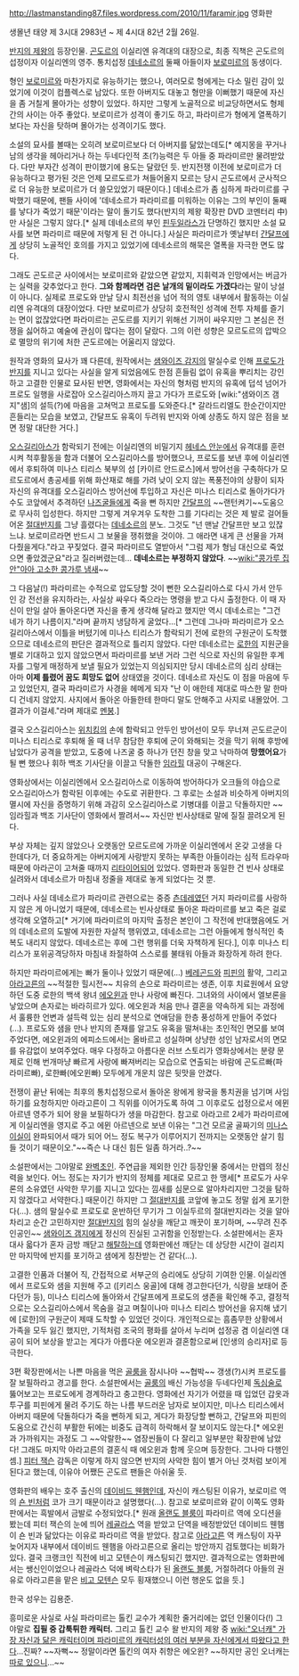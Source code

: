 http://lastmanstanding87.files.wordpress.com/2010/11/faramir.jpg
영화판

생몰년 태양 제 3시대 2983년 ~ 제 4시대 82년 2월 26일.

[[반지의 제왕]]의 등장인물. [[곤도르]]의 이실리엔 유격대의 대장으로, 최종 직책은 곤도르의 섭정이자 이실리엔의 영주. 통치섭정 [[데네소르]]의 둘째 아들이자 [[보로미르]]의 동생이다. 

{{{#!html
<iframe width="640" height="360" src="//www.youtube.com/embed/wMHMQmNfvGY?rel=0" frameborder="0" allowfullscreen></iframe>
}}}

형인 [[보로미르]]와 마찬가지로 유능하기는 했으나, 여러모로 형에게는 다소 밀린 감이 있었기에 이것이 컴플렉스로 남았다. 또한 아버지도 대놓고 형만을 이뻐했기 때문에 자신을 좀 거칠게 몰아가는 성향이 있었다. 하지만 그렇게 노골적으로 비교당하면서도 형제간의 사이는 아주 좋았다. 보로미르가 성격이 좋기도 하고, 파라미르가 형에게 열폭하기보다는 자신을 탓하며 몰아가는 성격이기도 했다.

소설의 묘사를 볼때는 오히려 보로미르보다 더 아버지를 닮았는데도[* 예지몽을 꾸거나 남의 생각을 헤아리거나 하는 두네다인적 초(?)능력은 두 아들 중 파라미르만 물려받았다. 다만 부자간 성격이 판이했기에 용도는 달랐던 듯. 반지전쟁 이전에 보로미르가 더 유능하다고 평가된 것은 언제 모르도르가 쳐들어올지 모르는 당시 곤도르에서 군사적으로 더 유능한 보로미르가 더 쓸모있었기 때문이다.] 데네소르가 좀 심하게 파라미르를 구박했기 때문에, 팬들 사이에 '데네소르가 파라미르를 미워하는 이유는 그의 부인이 둘째를 낳다가 죽었기 때문'이라는 말이 돌기도 했다(반지의 제왕 확장판 DVD 코멘터리 中)만 사실은 그렇지 않다.[* 실제 데네소르의 부인 [[핀두일라스]]가 단명하긴 했지만 소설 묘사를 보면 파라미르 때문에 저렇게 된 건 아니다.] 사실은 파라미르가 옛날부터 [[간달프]]에게 상당히 노골적인 호의를 가지고 있었기에 데네소르의 해묵은 열폭을 자극한 면도 많다. 

그래도 곤도르군 사이에서는 보로미르와 같았으면 같았지, 지휘력과 인망에서는 버금가는 실력을 갖추었다고 한다. '''그와 함께라면 검은 날개의 밑이라도 가겠다'''라는 말이 낭설이 아니다. 실제로 프로도와 만날 당시 최전선을 넘어 적의 영토 내부에서 활동하는 이실리엔 유격대의 대장이었다. 다만 보로미르가 상당히 호전적인 성격에 전투 자체를 즐기는 면이 없잖았다면 파라미르는 곤도르를 지키기 위해선 기꺼이 싸우지만 그 본심은 전쟁을 싫어하고 예술에 관심이 많다는 점이 달랐다. 그의 이런 성향은 모르도르의 압박으로 멸망의 위기에 처한 곤도르에는 어울리지 않았다.

원작과 영화의 묘사가 꽤 다른데, 원작에서는 [[샘와이즈 감지]]의 말실수로 인해 [[프로도]]가 [[반지]]를 지니고 있다는 사실을 알게 되었음에도 한점 흔들림 없이 유혹을 뿌리치는 강인하고 고결한 인물로 묘사된 반면, 영화에서는 자신의 형처럼 반지의 유혹에 덥석 넘어가 프로도 일행을 사로잡아 오스길리아스까지 끌고 가다가 프로도와 [wiki:"샘와이즈 갬지"샘]의 설득(?)에 마음을 고쳐먹고 프로도를 도와준다.[* 갈라드리엘도 한순간이지만 흔들리는 모습을 보였고, 간달프도 유혹이 두려워 반지와 아예 상종도 하지 않은 점을 보면 정말 대단한 거다.]

[[오스길리아스]]가 함락되기 전에는 이실리엔의 비밀기지 [[헤네스 안눈]]에서 유격대를 훈련시켜 척후활동을 함과 더불어 오스길리아스를 방어했으나, 프로도를 보낸 후에 이실리엔에서 후퇴하여 미나스 티리스 북부의 섬 [카이르 안드로스]에서 방어선을 구축하다가 모르도르에서 총공세를 위해 화산재로 해를 가려 낮이 오지 않는 폭풍전야의 상황이 되자 자신의 유격대를 오스길리아스 방어선에 투입하고 자신은 미나스 티리스로 돌아가다가 수도 코앞에서 추격하던 [[나즈굴]]들에게 죽을 뻔 하지만 [[간달프]]의 ~~랜턴켜기~~도움으로 무사히 입성한다. 하지만 그렇게 겨우겨우 도착한 그를 기다리는 것은 제 발로 걸어들어온 [[절대반지]]를 그냥 흘렸다는 [[데네소르]]의 분노. 그것도 "넌 맨날 간달프만 보고 있잖느냐. 보로미르라면 반드시 그 보물을 쟁취했을 것이야. 그 애라면 내게 큰 선물을 가져다줬을게다."라고 꾸짖었다. 결국 파라미르도 열받아서 "그럼 제가 형님 대신으로 죽었으면 좋았겠군요"라고 질러버렸는데... '''데네소르는 부정하지 않았다'''. ~~[[wiki:"콩가루 집안"아아 고소한 콩가루 냄새]]~~

그 다음날(!) 파라미르는 수적으로 압도당할 것이 뻔한 오스길리아스로 다시 가서 안두인 강 전선을 유지하라는, 사실상 싸우다 죽으라는 명령을 받고 다시 출정한다. 이 때 자신이 만일 살아 돌아온다면 자신을 좋게 생각해 달라고 했지만 역시 데네소르는 "그건 네가 하기 나름이지."라며 끝까지 냉담하게 굴었다...[* 그런데 그나마 파라미르가 오스길리아스에서 이틀을 버텼기에 미나스 티리스가 함락되기 전에 로한의 구원군이 도착했으므로 데네소르의 판단은 결과적으로 틀리지 않았다. 다만 데네소르는 [[로한]]의 지원군을 별로 기대하고 있지 않았으면서 파라미르를 보낸 거라 그런 식으로 자신의 유일한 후계자를 그렇게 매정하게 보낼 필요가 있었는지 의심되지만 당시 데네소르의 심리 상태는 아마 '''이제 틀렸어 꿈도 희망도 없어''' 상태였을 것이다. 데네소르 자신도 이 점을 마음에 두고 있었던지, 결국 파라미르가 사경을 헤메게 되자 "난 이 애한테 제대로 따스한 말 한마디 건네지 않았지. 사지에서 돌아온 아들한테 한마디 말도 안해주고 사지로 내몰았어. 그 결과가 이걸세."라며 제대로 [[멘붕]].]

결국 오스길리아스는 [[위치킹]]의 손에 함락되고 안두인 방어선이 모두 무너져 곤도르군이 미나스 티리스로 후퇴해 올 때 너무 참담한 후퇴에 군이 와해되는 것을 막기 위해 후방에 남았다가 공격을 받았고, 도중에 나즈굴 중 하나가 던진 창을 맞고 낙마하여 '''망했어요'''가 될 뻔 했으나 휘하 백조 기사단을 이끌고 닥돌한 [[임라힐]] 대공이 구해온다. 

영화상에서는 이실리엔에서 오스길리아스로 이동하여 방어하다가 오크들의 야습으로 오스길리아스가 함락된 이후에는 수도로 귀환한다. 그 후로는 소설과 비슷하게 아버지의 멸시에 자신을 증명하기 위해 과감히 오스길리아스로 기병대를 이끌고 닥돌하지만 ~~임라힐과 백조 기사단이 영화에서 짤려서~~ 자신만 빈사상태로 말에 질질 끌려오게 된다.

부상 자체는 깊지 않았으나 오랫동안 모르도르에 가까운 이실리엔에서 온갖 고생을 다 한데다가, 더 중요하게는 아버지에게 사랑받지 못하는 부족한 아들이라는 심적 트라우마 때문에 아라곤이 고쳐줄 때까지 [[리타이어]]되어 있었다. 영화판과 동일한 건 빈사 상태로 실려와서 데네소르가 마침내 정줄을 제대로 놓게 되었다는 것 뿐.

그러나 사실 데네소르가 파라미르 관련으로는 중증 [[츤데레]]였던 거지 파라미르를 사랑하지 않은 게 아니었기 때문에, 데네소르는 빈사상태로 돌아온 파라미르를 보고 죽은 걸로 생각해 오열하고[* 거기에 파라미르의 마지막 출정은 본인이 그 작전에 반대했음에도 거의 데네소르의 도발에 자원한 자살적 행위였고, 데네소르는 그런 아들에게 형식적인 축복도 내리지 않았다. 데네소르는 후에 그런 행위를 더욱 자책하게 된다.], 이후 미나스 티리스가 포위공격당하자 마침내 좌절하여 스스로를 불태워 아들과 화장하게 하려 한다.

하지만 파라미르에게는 빠가 둘이나 있었기 때문에(...) [[베레곤드]]와 [[피핀]]의 활약, 그리고 [[아라고른]]의 ~~적절한 힐시전~~ 치유의 손으로 파라미르는 생존, 이후 치료원에서 요양하던 도중 로한의 백색 왕녀 [[에오윈]]과 만나 사랑에 빠진다. 그녀와의 사이에서 엘보론을 낳았으며 손자로는 바라히르가 있다. 에오윈과 처음 만나 결혼을 약속하게 되는 과정에서 훌륭한 언변과 설득력 있는 심리 분석으로 연애담을 한층 풍성하게 만들어 주었다(...). 프로도와 샘을 만나 반지의 존재를 알고도 유혹을 떨쳐내는 초인적인 면모를 보여주었다면, 에오윈과의 에피소드에서는 올바르고 성실하며 상냥한 성인 남자로서의 면모를 유감없이 보여주었다. 매우 다정하고 아름다운 러브 스토리가 영화상에서는 분량 문제로 인해 번개마냥 빠르게 사랑에 빠져버리는 모습으로 연출되는 바람에 곤도르빠(파라미르빠), 로한빠(에오윈빠) 모두에게 개운치 않은 뒷맛을 안겼다. 

전쟁이 끝난 뒤에는 최후의 통치섭정으로서 돌아온 왕에게 왕국을 통치권을 넘기며 사임하기를 요청하지만 아라고른이 그 직위를 이어가도록 하여 그 이후로도 섭정으로서 에뮌 아르넨 영주가 되어 왕을 보필하다가 생을 마감한다. 참고로 아라고르 2세가 파라미르에게 이실리엔을 영지로 주고 에뮌 아르넨으로 보낸 이유는 "그건 모르굴 골짜기의 [[미나스 이실]]이 완파되어서 때가 되어 어느 정도 복구가 이루어지기 전까지는 오랫동안 살기 힘들 것이기 때문이오."~~즉슨 나 대신 힘든 일좀 하거라..?~~

소설판에서는 그야말로 [[완벽초인]]. 주연급을 제외한 인간 등장인물 중에서는 만렙의 정신력을 보인다. 어느 정도는 자기가 반지의 정체를 제대로 모르고 한 맹세[* 프로도가 사우론의 소유였던 사악한 무기를 지니고 있다는 낌새를 심문으로 알아차리지만 그것을 탐하지 않겠다고 서약한다.] 때문이긴 하지만 그 [[절대반지]]를 코앞에 놓고도 정말 쉽게 포기한다(...). 샘의 말실수로 프로도로 운반하던 무기가 그 이실두르의 절대반지라는 것을 알아차리고 순간 고민하지만 [[절대반지]]의 힘의 실상을 깨닫고 깨끗이 포기하며, ~~무려 진주인공인~~ [[샘와이즈 갬지]]에게 정신의 진실된 고귀함을 인정받는다. 소설판에서는 혼자 대사 읇다가 혼자 금방 깨닫고 [[해탈]]하는데 영화판에선 깨닫는 데 상당한 시간이 걸리지만 마지막에 반지를 포기하고 샘에게 칭찬받는 건 같다(...).

고결한 인품과 더불어 직, 간접적으로 서부군의 승리에도 상당히 기여한 인물. 이실리엔에서 프로도와 샘을 지원해 주고 ([키리스 웅골]에 대해 경고한다던가, 식량을 보태어 준다던가 등), 미나스 티리스에 돌아와서 간달프에게 프로도의 생존을 확인해 주고, 결정적으로는 오스길리아스에서 목숨을 걸고 며칠이나마 미나스 티리스 방어선을 유지해 냈기에 [로한]의 구원군이 제때 도착할 수 있었던 것이다. 개인적으로는 흠좀무한 상황에서 가족을 모두 잃긴 했지만, 기적처럼 조국의 평화를 살아서 누리며 섭정공 겸 이실리엔 대공이 되어 보상을 받고는 게다가 아름다운 에오윈과 결혼함으로써 [인생의 승리자]로 등극한다.

3편 확장판에서는 나쁜 마음을 먹은 [[골룸]]을 잠시나마 ~~협박~~ 갱생(?)시켜 프로도를 잘 보필하라고 경고를 한다. 소설판에서는 [[골룸]]의 배신 가능성을 두네다인제 [[독심술]]로 뚫어보고는 프로도에게 경계하라고 충고한다. 영화에선 자기가 어렸을 때 입었던 갑옷과 투구를 피핀에게 물려 주기도 하는 나름 부드러운 남자로 보이지만, 미나스 티리스에서 아버지 때문에 닥돌하다가 죽을 뻔하게 되고, 게다가 화장당할 뻔하고, 간달프와 피핀의 도움으로 간신히 부활한 뒤에는 비중도 급격히 하락해서 잘 보이지도 않는다.[* 에오윈과 가까워지는 과정도 그 ~~악랄한~~ 염장씬들이 다 잘리고 일부분만 확장판에 남았다! 그래도 마지막 아라고른의 결혼식 때 에오윈과 함께 웃으며 등장한다. 그나마 다행인 셈.] [[피터 잭슨]] 감독은 이렇게 하지 않으면 반지의 사악한 힘이 별거 아닌 것처럼 보이게 된다고 했는데, 이유야 어쨌든 곤도르 팬들은 아쉬울 듯.

영화판의 배우는 호주 출신의 [[데이비드 웬햄]]인데, 자신이 캐스팅된 이유가, 보로미르 역의 [[숀 빈]]처럼 코가 크기 때문이라고 설명했다(...). 참고로 보로미르와 같이 이쪽도 영화판에서는 흑발에서 금발로 수정되었다.[* 원래 [[올랜도 블룸]]이 파라미르 역에 오디션을 봤는데 피터 잭슨의 눈에 띄어 [[레골라스]] 역을 받았고 단역을 배정받았던 데이비드 웬햄이 숀 빈과 닮았다는 이유로 파라미르 역을 받았다. 참고로 [[아라고른]] 역 캐스팅이 자꾸 늦어지자 내부에서 데이비드 웬햄을 아라고른으로 올리는 방안까지 검토했다는 비화가 있다. 결국 크랭크인 직전에 비고 모텐슨이 캐스팅되긴 했지만. 결과적으로는 영화판에서는 쌩신인이었으나 레골라스 덕에 벼락스타가 된 [[올랜도 블룸]], 거절하려다 아들의 권유로 아라고른을 맡은 [[비고 모텐슨]] 모두 횡재했으니 이런 행운도 없을 듯.]

한국 성우는 김용준.

흥미로운 사실로 사실 파라미르는 톨킨 교수가 계획한 줄거리에는 없던 인물이다(!) 그야말로 '''집필 중 갑툭튀한 캐릭터.''' 그리고 톨킨 교수 왈 반지의 제왕 중 [[wiki:"오너캐" 가장 자신과 닮은 캐릭터이며 파라미르의 캐릭터성의 여러 부분을 자신에게서 따왔다고 한다]]...진짜? ~~자뻑~~ 정말이라면 톨킨의 여자 취향은 에오윈? ~~하지만 공인 오너캐는 [[베렌|따로 있으니]]...~~
